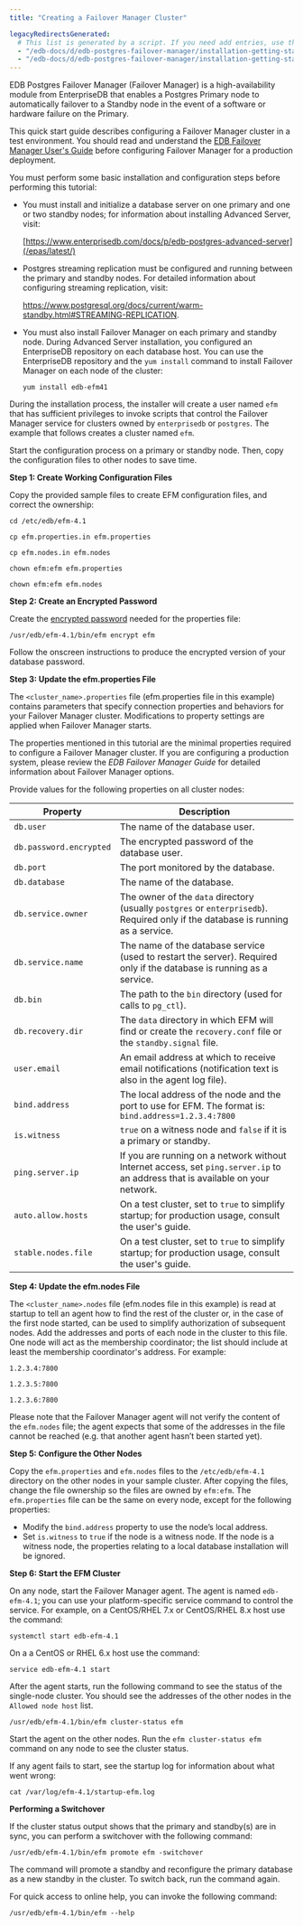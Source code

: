 ```yaml
---
title: "Creating a Failover Manager Cluster"

legacyRedirectsGenerated:
  # This list is generated by a script. If you need add entries, use the `legacyRedirects` key.
  - "/edb-docs/d/edb-postgres-failover-manager/installation-getting-started/quick-start/4.1/genindex.html"
  - "/edb-docs/d/edb-postgres-failover-manager/installation-getting-started/quick-start/4.1/index.html"
---
```


EDB Postgres Failover Manager (Failover Manager) is a high-availability module from EnterpriseDB that enables a Postgres Primary node to automatically failover to a Standby node in the event of a software or hardware failure on the Primary.

This quick start guide describes configuring a Failover Manager cluster in a test environment. You should read and understand the [EDB Failover Manager User's Guide](/efm/latest/) before configuring Failover Manager for a production deployment.

You must perform some basic installation and configuration steps before performing this tutorial:

-   You must install and initialize a database server on one primary and one or two standby nodes; for information about installing Advanced Server, visit:

    [https://www.enterprisedb.com/docs/p/edb-postgres-advanced-server](/epas/latest/)

-   Postgres streaming replication must be configured and running between the primary and standby nodes. For detailed information about configuring streaming replication, visit:

    <https://www.postgresql.org/docs/current/warm-standby.html#STREAMING-REPLICATION>.

-   You must also install Failover Manager on each primary and standby node. During Advanced Server installation, you configured an EnterpriseDB repository on each database host. You can use the EnterpriseDB repository and the `yum install` command to install Failover Manager on each node of the cluster:

    ```text
    yum install edb-efm41
    ```

During the installation process, the installer will create a user named `efm` that has sufficient privileges to invoke scripts that control the Failover Manager service for clusters owned by `enterprisedb` or `postgres`. The example that follows creates a cluster named `efm`.

Start the configuration process on a primary or standby node. Then, copy the configuration files to other nodes to save time.

**Step 1: Create Working Configuration Files**

Copy the provided sample files to create EFM configuration files, and correct the ownership:

```text
cd /etc/edb/efm-4.1

cp efm.properties.in efm.properties

cp efm.nodes.in efm.nodes

chown efm:efm efm.properties

chown efm:efm efm.nodes
```

**Step 2: Create an Encrypted Password**

Create the [encrypted password](/efm/latest/efm_user/04_configuring_efm/02_encrypting_database_password/) needed for the properties file:

```text
/usr/edb/efm-4.1/bin/efm encrypt efm
```

Follow the onscreen instructions to produce the encrypted version of your database password.

**Step 3: Update the efm.properties File**

The `<cluster_name>.properties` file (efm.properties file in this example) contains parameters that specify connection properties and behaviors for your Failover Manager cluster. Modifications to property settings are applied when Failover Manager starts.

The properties mentioned in this tutorial are the minimal properties required to configure a Failover Manager cluster. If you are configuring a production system, please review the *EDB Failover Manager Guide* for detailed information about Failover Manager options.

Provide values for the following properties on all cluster nodes:

| Property                | Description                                                                                                                      |
| ----------------------- | -------------------------------------------------------------------------------------------------------------------------------- |
| `db.user`               | The name of the database user.                                                                                                   |
| `db.password.encrypted` | The encrypted password of the database user.                                                                                     |
| `db.port`               | The port monitored by the database.                                                                                              |
| `db.database`           | The name of the database.                                                                                                        |
| `db.service.owner`      | The owner of the `data` directory (usually `postgres` or `enterprisedb`). Required only if the database is running as a service. |
| `db.service.name`       | The name of the database service (used to restart the server). Required only if the database is running as a service.            |
| `db.bin`                | The path to the `bin` directory (used for calls to `pg_ctl`).                                                                    |
| `db.recovery.dir`       | The `data` directory in which EFM will find or create the `recovery.conf` file or the `standby.signal` file.                     |
| `user.email`            | An email address at which to receive email notifications (notification text is also in the agent log file).                      |
| `bind.address`          | The local address of the node and the port to use for EFM. The format is: `bind.address=1.2.3.4:7800`                            |
| `is.witness`            | `true` on a witness node and `false` if it is a primary or standby.                                                              |
| `ping.server.ip`        | If you are running on a network without Internet access, set `ping.server.ip` to an address that is available on your network.   |
| `auto.allow.hosts`      | On a test cluster, set to `true` to simplify startup; for production usage, consult the user's guide.                            |
| `stable.nodes.file`     | On a test cluster, set to `true` to simplify startup; for production usage, consult the user's guide.                            |

**Step 4: Update the efm.nodes File**

The `<cluster_name>.nodes` file (efm.nodes file in this example) is read at startup to tell an agent how to find the rest of the cluster or, in the case of the first node started, can be used to simplify authorization of subsequent nodes. Add the addresses and ports of each node in the cluster to this file. One node will act as the membership coordinator; the list should include at least the membership coordinator's address. For example:

 `1.2.3.4:7800`

 `1.2.3.5:7800`

 `1.2.3.6:7800`

Please note that the Failover Manager agent will not verify the content of the `efm.nodes` file; the agent expects that some of the addresses in the file cannot be reached (e.g. that another agent hasn’t been started yet).

**Step 5: Configure the Other Nodes**

Copy the `efm.properties` and `efm.nodes` files to the `/etc/edb/efm-4.1` directory on the other nodes in your sample cluster. After copying the files, change the file ownership so the files are owned by `efm:efm`. The `efm.properties` file can be the same on every node, except for the following properties:

-   Modify the `bind.address` property to use the node’s local address.
-   Set `is.witness` to `true` if the node is a witness node. If the node is a witness node, the properties relating to a local database installation will be ignored.

**Step 6: Start the EFM Cluster**

On any node, start the Failover Manager agent. The agent is named `edb-efm-4.1`; you can use your platform-specific service command to control the service. For example, on a CentOS/RHEL 7.x or CentOS/RHEL 8.x host use the command:

```text
systemctl start edb-efm-4.1
```

On a a CentOS or RHEL 6.x host use the command:

```text
service edb-efm-4.1 start
```

After the agent starts, run the following command to see the status of the single-node cluster. You should see the addresses of the other nodes in the `Allowed node host` list.

```text
/usr/edb/efm-4.1/bin/efm cluster-status efm
```

Start the agent on the other nodes. Run the `efm cluster-status efm` command on any node to see the cluster status.

If any agent fails to start, see the startup log for information about what went wrong:

```text
cat /var/log/efm-4.1/startup-efm.log
```

**Performing a Switchover**

If the cluster status output shows that the primary and standby(s) are in sync, you can perform a switchover with the following command:

```text
/usr/edb/efm-4.1/bin/efm promote efm -switchover
```

The command will promote a standby and reconfigure the primary database as a new standby in the cluster. To switch back, run the command again.

For quick access to online help, you can invoke the following command:

```text
/usr/edb/efm-4.1/bin/efm --help
```

